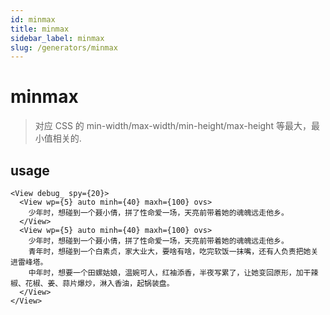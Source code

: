 ```yaml
---
id: minmax
title: minmax
sidebar_label: minmax
slug: /generators/minmax
---
```


# minmax
> 对应 CSS 的 min-width/max-width/min-height/max-height 等最大，最小值相关的.

## usage

```tsx live
<View debug_ spy={20}>
  <View wp={5} auto minh={40} maxh={100} ovs>
    少年时，想碰到一个聂小倩，拼了性命爱一场，天亮前带着她的魂魄远走他乡。
  </View>
  <View wp={5} auto minh={40} maxh={100} ovs>
    少年时，想碰到一个聂小倩，拼了性命爱一场，天亮前带着她的魂魄远走他乡。
    青年时，想碰到一个白素贞，家大业大，要啥有啥，吃完软饭一抹嘴，还有人负责把她关进雷峰塔。
    中年时，想要一个田螺姑娘，温婉可人，红袖添香，半夜写累了，让她变回原形，加干辣椒、花椒、姜、蒜片爆炒，淋入香油，起锅装盘。
  </View>
</View>
```
